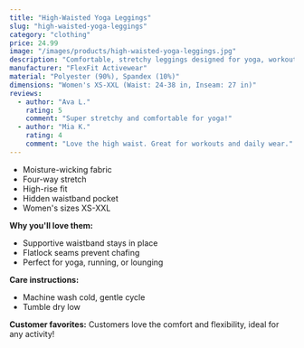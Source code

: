 ```yaml
---
title: "High-Waisted Yoga Leggings"
slug: "high-waisted-yoga-leggings"
category: "clothing"
price: 24.99
image: "/images/products/high-waisted-yoga-leggings.jpg"
description: "Comfortable, stretchy leggings designed for yoga, workouts, or everyday wear. Features a supportive high-rise waistband."
manufacturer: "FlexFit Activewear"
material: "Polyester (90%), Spandex (10%)"
dimensions: "Women's XS-XXL (Waist: 24-38 in, Inseam: 27 in)"
reviews:
  - author: "Ava L."
    rating: 5
    comment: "Super stretchy and comfortable for yoga!"
  - author: "Mia K."
    rating: 4
    comment: "Love the high waist. Great for workouts and daily wear."
---
```


- Moisture-wicking fabric
- Four-way stretch
- High-rise fit
- Hidden waistband pocket
- Women's sizes XS-XXL

**Why you'll love them:**
- Supportive waistband stays in place
- Flatlock seams prevent chafing
- Perfect for yoga, running, or lounging

**Care instructions:**
- Machine wash cold, gentle cycle
- Tumble dry low

**Customer favorites:**
Customers love the comfort and flexibility, ideal for any activity!
